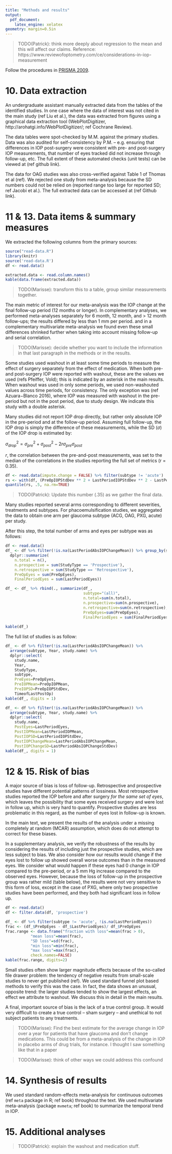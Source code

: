 ```yaml
---
title: "Methods and results"
output:
  pdf_document: 
    latex_engine: xelatex
geometry: margin=0.5in
---
```


> TODO(Patrick): think more deeply about regression to the mean and this will 
affect our claims. Reference:
https://www.reviewofoptometry.com/ce/considerations-in-iop-measurement

Follow the procedures in [PRISMA
2009](http://prisma-statement.org/documents/PRISMA%202009%20checklist.pdf).

# 10. Data extraction

An undergraduate assistant manually extracted data from the tables of the
identified studies. In one case where the data of interest was not cited in the
main study (ref Liu et al.), the data was extracted from figures using a
graphical data extraction tool (WebPlotDigitizer,
http://arohatgi.info/WebPlotDigitizer/; ref Cochrane Review).

The data tables were spot-checked by M.M. against the primary studies. Data was
also audited for self-consistency by P.M. -- e.g. ensuring that differences in
IOP post-surgery were consistent with pre- and post-surgery IOP measurements, 
that number of eyes tracked did not increase through follow-up, etc. The full
extent of these automated checks (unit tests) can be viewed at (ref github 
link).

The data for OAG studies was also cross-verified against Table 1 of Thomas et al
(ref). We rejected one study from meta-analysis because the SD numbers could not
be relied on (reported range too large for reported SD; ref Jacobi et al.). The
full extracted data can be accessed at (ref Github link).

# 11 & 13. Data items & summary measures

We extracted the following columns from the primary sources:

```r
source("read-data.R")
library(knitr)
source('read-data.R')
df <- read.data()
```


```r
extracted.data <- read.column.names()
kable(data.frame(extracted.data))
```

> TODO(Marisse): transform this to a table, group similar measurements together.

The main metric of interest for our meta-analysis was the IOP change at the 
final follow-up period (12 months or longer). In complementary analyses, we 
performed meta-analyses separately for 6 month, 12 month, and > 12 month 
follow-ups; the results differed by less than 1 mm per period. and in a 
complementary multivariate meta-analysis we found even these small differences 
shrinked further when taking into account missing follow-up and serial 
correlation.

> TODO(Marisse): decide whether you want to include the information in that last
paragraph in the methods or in the results.

Some studies used washout in at least some time periods to measure the effect of
surgery separately from the effect of medication. When both pre- and
post-surgery IOP were reported with washout, these are the values we used (refs
Pfeiffer, Vold); this is indicated by an asterisk in the main results. When
washout was used in only some periods, we used non-washouted values across time
periods, for consistency. The only exception was (ref Azuara−Blanco 2016), where
IOP was measured with washout in the pre-period but not in the post period, due
to study design. We indicate this study with a double asterisk.

Many studies did not report IOP drop directly, but rather only absolute IOP in
the pre-period and at the follow-up period. Assuming full follow-up, the IOP
drop is simply the difference of these measurements, while the SD ($\sigma$) of
the IOP drop is estimated by:

$\sigma_{drop}^2 = \sigma_{pre}^2 + \sigma_{post}^2 - 2 r \sigma_{pre} \sigma_{post}$

$r$, the correlation between the pre-and-post measurements, was set to the 
median of the correlations in the studies reporting the full set of metrics 
(r = 0.35).

```r
df <- read.data(impute.change = FALSE) %>% filter(subtype != 'acute')
rs <- with(df, (PreOpIOPStdDev ** 2 + LastPeriodIOPStdDev ** 2 - LastPeriodAbsIOPChangeStdDev ** 2) / (PreOpIOPStdDev * LastPeriodIOPStdDev)/2)
quantile(rs, .5, na.rm=TRUE)
```
  
> TODO(Patrick): Update this number (.35) as we gather the final data.
  
Many studies reported several arms corresponding to different severities, 
treatments and subtypes. For phacoemulsification studies, we aggregated 
the data to obtain one arm per glaucoma subtype (ACG, OAG, PXG, acute) 
per study. 

After this step, the total number of arms and eyes per subtype was as follows:

```r
df <- read.data()
df_ <- df %>% filter(!is.na(LastPeriodAbsIOPChangeMean)) %>% group_by(subtype) %>% 
  dplyr::summarize(
    n.total = n(),
    n.prospective = sum(StudyType == 'Prospective'),
    n.retrospective = sum(StudyType == 'Retrospective'),
    PreOpEyes = sum(PreOpEyes),
    FinalPeriodEyes = sum(LastPeriodEyes))

df_ <- df_ %>% rbind(., summarize(df_, 
                                  subtype="(all)",
                                  n.total=sum(n.total),
                                  n.prospective=sum(n.prospective),
                                  n.retrospective=sum(n.retrospective),
                                  PreOpEyes=sum(PreOpEyes),
                                  FinalPeriodEyes = sum(FinalPeriodEyes)))
  
kable(df_)
```

The full list of studies is as follow:

```r
df_ <- df %>% filter(!is.na(LastPeriodAbsIOPChangeMean)) %>% 
  arrange(subtype, Year, study.name) %>% 
  dplyr::select(
    study.name,
    Year,
    StudyType,
    subtype,
    PreEyes=PreOpEyes,
    PreIOPMean=PreOpIOPMean,
    PreIOPSD=PreOpIOPStdDev,
    TimeofLastPostOp) 
kable(df_, digits = 1)
```

```r
df_ <- df %>% filter(!is.na(LastPeriodAbsIOPChangeMean)) %>% 
  arrange(subtype, Year, study.name) %>% 
  dplyr::select(
    study.name,
    PostEyes=LastPeriodEyes,
    PostIOPMean=LastPeriodIOPMean,
    PostIOPSD=LastPeriodIOPStdDev,
    PostIOPChangeMean=LastPeriodAbsIOPChangeMean,
    PostIOPChangeSD=LastPeriodAbsIOPChangeStdDev) 
kable(df_, digits = 1)
```


# 12 & 15. Risk of bias

A major source of bias is loss of follow-up. Retrospective and prospective 
studies have different potential patterns of lossiness. Most retrospective 
studies reported the IOP before and after surgery *for the same set of eyes*,
which leaves the possibility that some eyes received surgery and were lost in 
follow up, which is very hard to quantify. Prospective studies are less problematic 
in this regard, as the number of eyes lost in follow-up is known.  

In the main text, we present the results of the analysis under a missing 
completely at random (MCAR) assumption, which does do not attempt to correct for 
these biases. 

In a supplementary analysis, we verify the robustness of the results by 
considering the results of including just the prospective studies, which are 
less subject to bias. We also consider how our results would change if the eyes 
lost to follow up showed overall worse outcomes than in the measured eyes. We
consider what would happen if these eyes had 0 change in IOP compared to the
pre-period, or a 5 mm Hg increase compared to the observed eyes. However,
because the loss of follow-up in the prospective group was rather mild (table
below), the results were not very sensitive to this form of loss, except in the
case of PXG, where only two prospective studies have been performed, and they 
both had significant loss in follow up.

```r
df <- read.data()
df <- filter.data(df, 'prospective')

df_ <- df %>% filter(subtype != 'acute', !is.na(LastPeriodEyes))
frac <- (df_$PreOpEyes - df_$LastPeriodEyes)/ df_$PreOpEyes
frac.range <- data.frame("fraction with loss"=mean(frac > 0),
           "mean loss"=mean(frac),
           "SD loss"=sd(frac),
           "min loss"=min(frac),
           "max loss"=max(frac), 
           check.names=FALSE)
kable(frac.range, digits=2)
```

Small studies often show larger magnitude effects because of the so-called file 
drawer problem: the tendency of negative results from small-scale studies to 
never get published (ref). We used standard funnel plot based methods to verify 
this was the case. In fact, the data shows an unusual, opposite trend: the
larger studies tended to show the largest effects, an effect we attribute to
washout. We discuss this in detail in the main results.

A final, important source of bias is the lack of a true control group. It would
very difficult to create a true control -- sham surgery -- and unethical to not
subject patients to any treatments. 

> TODO(Marisse): Find the best estimate for the average change in IOP over a
year for patients that have glaucoma and don't change medications. This could be
from a meta-analysis of the change in IOP in placebo arms of drug trials, for
instance. I thought I saw something like that in a paper 

> TODO(Marisse): think of other ways we could address this confound

# 14. Synthesis of results

We used standard random-effects meta-analysis for continuous outcomes (ref 
`meta` package in R; ref book) throughout the text. We used multivariate 
meta-analysis (package `mvmeta`; ref book) to summarize the temporal trend in 
IOP.

# 15. Additional analyses

> TODO(Patrick): explain the washout and medication stuff.
